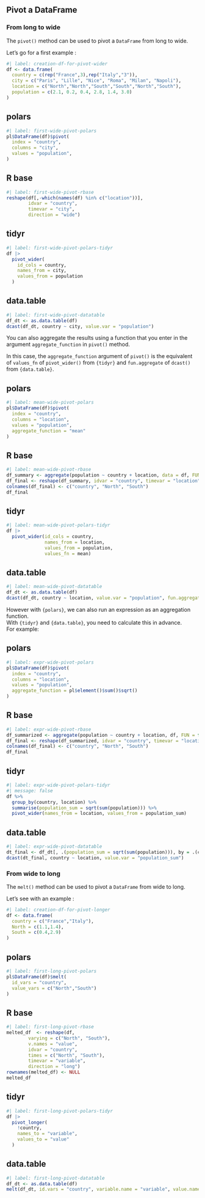 ## Pivot a DataFrame

### From long to wide

The `pivot()` method can be used to pivot a `DataFrame` from long to wide.  

Let's go for a first example :  

```r
#| label: creation-df-for-pivot-wider
df <- data.frame(
  country = c(rep("France",3),rep("Italy","3")),
  city = c("Paris", "Lille", "Nice", "Roma", "Milan", "Napoli"),
  location = c("North","North","South","South","North","South"),
  population = c(2.1, 0.2, 0.4, 2.8, 1.4, 3.0)
)
```


::: {.panel-tabset}
## polars

```r
#| label: first-wide-pivot-polars
pl$DataFrame(df)$pivot(
  index = "country", 
  columns = "city",
  values = "population", 
)
```

## R base
```r
#| label: first-wide-pivot-rbase
reshape(df[,-which(names(df) %in% c("location"))], 
        idvar = "country", 
        timevar = "city", 
        direction = "wide")
```

## tidyr

```r
#| label: first-wide-pivot-polars-tidyr
df |>
  pivot_wider(
    id_cols = country,
    names_from = city,
    values_from = population
  )
```

## data.table

```r
#| label: first-wide-pivot-datatable
df_dt <- as.data.table(df)
dcast(df_dt, country ~ city, value.var = "population")
```
:::

You can also aggregate the results using a function that you enter in the argument `aggregate_function` in `pivot()` method.  

In this case, the `aggregate_function` argument of `pivot()` is the equivalent of `values_fn` of `pivot_wider()` from `{tidyr}` and `fun.aggregate` of `dcast()` from `{data.table}`.

::: {.panel-tabset}
## polars

```r
#| label: mean-wide-pivot-polars
pl$DataFrame(df)$pivot(
  index = "country", 
  columns = "location",
  values = "population",
  aggregate_function = "mean"
)
```

## R base
```r
#| label: mean-wide-pivot-rbase
df_summary <- aggregate(population ~ country + location, data = df, FUN = mean)
df_final <- reshape(df_summary, idvar = "country", timevar = "location", direction = "wide")
colnames(df_final) <- c("country", "North", "South")
df_final
```

## tidyr

```r
#| label: mean-wide-pivot-polars-tidyr
df |>
  pivot_wider(id_cols = country,
              names_from = location, 
              values_from = population, 
              values_fn = mean)
```

## data.table

```r
#| label: mean-wide-pivot-datatable
df_dt <- as.data.table(df)
dcast(df_dt, country ~ location, value.var = "population", fun.aggregate = mean)
```
:::

However with `{polars}`, we can also run an expression as an aggregation function.  
With `{tidyr}` and `{data.table}`, you need to calculate this in advance.  
For example:

::: {.panel-tabset}
## polars

```r
#| label: expr-wide-pivot-polars
pl$DataFrame(df)$pivot(
  index = "country", 
  columns = "location",
  values = "population",
  aggregate_function = pl$element()$sum()$sqrt()
)
```

## R base
```r
#| label: expr-wide-pivot-rbase
df_summarized <- aggregate(population ~ country + location, df, FUN = function(x) sqrt(sum(x)))
df_final <- reshape(df_summarized, idvar = "country", timevar = "location", direction = "wide")
colnames(df_final) <- c("country", "North", "South")
df_final
```

## tidyr

```r
#| label: expr-wide-pivot-polars-tidyr
#| message: false
df %>%
  group_by(country, location) %>%
  summarise(population_sum = sqrt(sum(population))) %>%
  pivot_wider(names_from = location, values_from = population_sum)
```

## data.table

```r
#| label: expr-wide-pivot-datatable
dt_final <- df_dt[, .(population_sum = sqrt(sum(population))), by = .(country, location)]
dcast(dt_final, country ~ location, value.var = "population_sum")
```
:::

### From wide to long

The `melt()` method can be used to pivot a `DataFrame` from wide to long.  

Let's see with an example :  

```r
#| label: creation-df-for-pivot-longer
df <- data.frame(
  country = c("France","Italy"),
  North = c(1.1,1.4),
  South = c(0.4,2.9)
)
```


::: {.panel-tabset}
## polars

```r
#| label: first-long-pivot-polars
pl$DataFrame(df)$melt(
  id_vars = "country",
  value_vars = c("North","South")
)
```

## R base
```r
#| label: first-long-pivot-rbase
melted_df  <- reshape(df, 
        varying = c("North", "South"), 
        v.names = "value", 
        idvar = "country", 
        times = c("North", "South"), 
        timevar = "variable", 
        direction = "long")
rownames(melted_df) <- NULL
melted_df
```

## tidyr

```r
#| label: first-long-pivot-polars-tidyr
df |>
  pivot_longer(
    !country,
    names_to = "variable",
    values_to = "value"
  )
```

## data.table

```r
#| label: first-long-pivot-datatable
df_dt <- as.data.table(df)
melt(df_dt, id.vars = "country", variable.name = "variable", value.name = "value")
```
:::